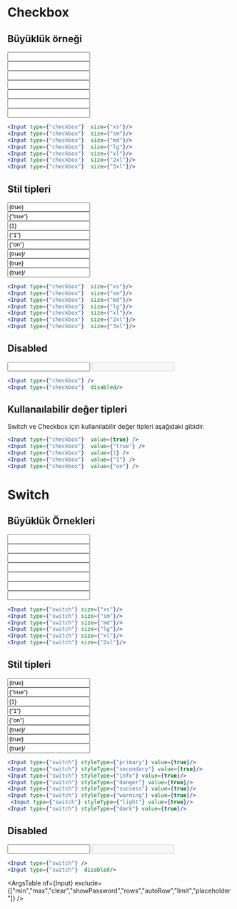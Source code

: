
<Meta title="Form/Input/CheckBox - Switch" />


# Checkbox

## Büyüklük örneği
<div style={{display:"flex",flexDirection:"row",alignItems:"center",flexWrap:"wrap"}}>
    <div style={{margin:"5px"}}>
        <Input type={"checkbox"}  size={"xs"}/>
    </div>
    <div style={{margin:"5px"}}>
        <Input type={"checkbox"}  size={"sm"}/>
    </div>
    <div style={{margin:"5px"}}>
        <Input type={"checkbox"}  size={"md"}/>
    </div>
    <div style={{margin:"5px"}}>
        <Input type={"checkbox"}  size={"lg"}/>
    </div>
    <div style={{margin:"5px"}}>
        <Input type={"checkbox"}  size={"xl"}/>
    </div>
    <div style={{margin:"5px"}}>
        <Input type={"checkbox"}  size={"2xl"}/>
    </div>
    <div style={{margin:"5px"}}>
        <Input type={"checkbox"}  size={"3xl"}/>
    </div>
</div>

```jsx
<Input type={"checkbox"}  size={"xs"}/>
<Input type={"checkbox"}  size={"sm"}/>
<Input type={"checkbox"}  size={"md"}/>
<Input type={"checkbox"}  size={"lg"}/>
<Input type={"checkbox"}  size={"xl"}/>
<Input type={"checkbox"}  size={"2xl"}/>
<Input type={"checkbox"}  size={"3xl"}/>
```
## Stil tipleri
<div style={{display:"flex",flexDirection:"row",alignItems:"center",flexWrap:"wrap"}} className={"h-min"}>
    <div className={"!mr-4"}>
        <Input type={"checkbox"} styleType={"primary"} value={true} />
    </div>
    <div className={"!mr-4"}>
        <Input type={"checkbox"} styleType={"secondary"} value={"true"} />
    </div>
    <div className={"!mr-4"}>
        <Input type={"checkbox"} styleType={"info"} value={1} />
    </div>
    <div className={"!mr-4"}>
        <Input type={"checkbox"} styleType={"danger"} value={"1"} />
    </div>
    <div className={"!mr-4"}>
        <Input type={"checkbox"} styleType={"success"} value={"on"} />
    </div>
    <div className={"!mr-4"}>
        <Input type={"checkbox"} styleType={"warning"} value={true}/>
    </div>
    <div className={"!mr-4"}>
        <Input type={"checkbox"} styleType={"light"} value={true} />
    </div>
    <div className={"!mr-4"}>
        <Input type={"checkbox"} styleType={"dark"} value={true}/>
    </div>

</div>

```jsx
<Input type={"checkbox"}  size={"xs"}/>
<Input type={"checkbox"}  size={"sm"}/>
<Input type={"checkbox"}  size={"md"}/>
<Input type={"checkbox"}  size={"lg"}/>
<Input type={"checkbox"}  size={"xl"}/>
<Input type={"checkbox"}  size={"2xl"}/>
<Input type={"checkbox"}  size={"3xl"}/>
```

## Disabled
<div className={"flex flex-row gap-3"}>
    <Input type={"checkbox"}  />
    <Input type={"checkbox"} disabled/>
</div>

```jsx
<Input type={"checkbox"} />
<Input type={"checkbox"}  disabled/>
```


## Kullanaılabilir değer tipleri
Switch ve Checkbox için kullanılabilir değer tipleri aşağıdaki gibidir.

```jsx
<Input type={"checkbox"}  value={true} />
<Input type={"checkbox"}  value={"true"} />
<Input type={"checkbox"}  value={1} />
<Input type={"checkbox"}  value={"1"} />
<Input type={"checkbox"}  value={"on"} />
```

# Switch

## Büyüklük Örnekleri
<div style={{display:"flex",flexDirection:"row",alignItems:"center",flexWrap:"wrap"}} className={"h-min"}>
    <div className={"!mr-4"}>
        <Input type={"switch"} size={"xs"}/>
    </div>
    <div className={"!mr-5"}>
        <Input type={"switch"} size={"sm"}/>
    </div>
    <div className={"!mr-6"}>
        <Input type={"switch"} size={"md"}/>
    </div>
    <div className={"!mr-7"}>
        <Input type={"switch"} size={"lg"}/>
    </div>
    <div className={"!mr-10"}>
        <Input type={"switch"} size={"xl"}/>
    </div>
    <div className={"!mr-14"}>
        <Input type={"switch"} size={"2xl"}/>
    </div>
    <div className={"!mr-16"}>
        <Input type={"switch"} size={"3xl"}/>
    </div>
</div>

```jsx
<Input type={"switch"} size={"xs"}/>
<Input type={"switch"} size={"sm"}/>
<Input type={"switch"} size={"md"}/>
<Input type={"switch"} size={"lg"}/>
<Input type={"switch"} size={"xl"}/>
<Input type={"switch"} size={"2xl"}/>

```
## Stil tipleri
<div style={{display:"flex",flexDirection:"row",alignItems:"center",flexWrap:"wrap"}} className={"h-min"}>
    <div className={"!mr-4"}>
        <Input type={"switch"} styleType={"primary"} value={true} />
    </div>
    <div className={"!mr-4"}>
        <Input type={"switch"} styleType={"secondary"} value={"true"} />
    </div>
    <div className={"!mr-4"}>
        <Input type={"switch"} styleType={"info"} value={1} />
    </div>
    <div className={"!mr-4"}>
        <Input type={"switch"} styleType={"danger"} value={"1"} />
    </div>
    <div className={"!mr-4"}>
        <Input type={"switch"} styleType={"success"} value={"on"} />
    </div>
    <div className={"!mr-4"}>
        <Input type={"switch"} styleType={"warning"} value={true}/>
    </div>
    <div className={"!mr-4"}>
        <Input type={"switch"} styleType={"light"} value={true} />
    </div>
    <div className={"!mr-4"}>
        <Input type={"switch"} styleType={"dark"} value={true}/>
    </div>

</div>

```jsx
<Input type={"switch"} styleType={"primary"} value={true}/>
<Input type={"switch"} styleType={"secondary"} value={true}/>
<Input type={"switch"} styleType={"info"} value={true}/>
<Input type={"switch"} styleType={"danger"} value={true}/>
<Input type={"switch"} styleType={"success"} value={true}/>
<Input type={"switch"} styleType={"warning"} value={true}/>
 <Input type={"switch"} styleType={"light"} value={true}/>
<Input type={"switch"} styleType={"dark"} value={true}/>

```

## Disabled
<div className={"flex flex-row gap-3"}>
    <Input type={"switch"}  />
    <Input type={"switch"} disabled/>
</div>

```jsx
<Input type={"switch"} />
<Input type={"switch"}  disabled/>
```

<ArgsTable of={Input} exclude={["min","max","clear","showPassword","rows","autoRow","limit","placeholder"]} />
